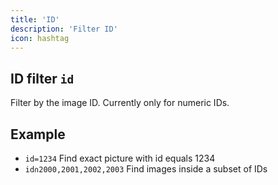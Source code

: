 ```yaml
---
title: 'ID'
description: 'Filter ID'
icon: hashtag
---
```


## ID filter `id`

Filter by the image ID. Currently only for numeric IDs.

## Example


- `id=1234` Find exact picture with id equals 1234
- `id∩2000,2001,2002,2003` Find images inside a subset of IDs

